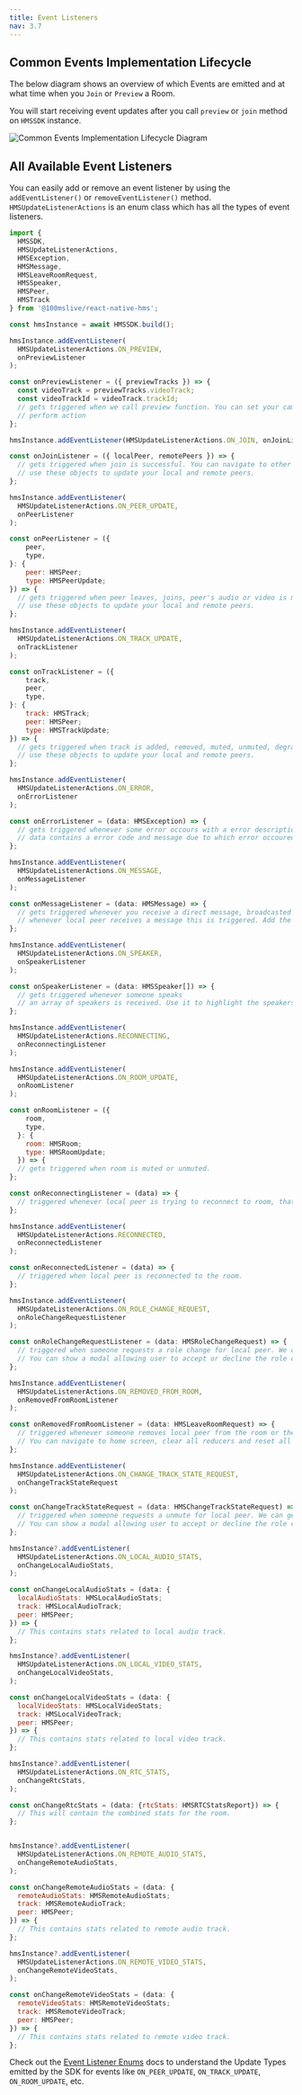 ```yaml
---
title: Event Listeners
nav: 3.7
---
```


## Common Events Implementation Lifecycle

The below diagram shows an overview of which Events are emitted and at what time when you `Join` or `Preview` a Room.

You will start receiving event updates after you call `preview` or `join` method on `HMSSDK` instance.

![Common Events Implementation Lifecycle Diagram](/guides/rn-event-lifecycle-diagram.png)


## All Available Event Listeners

You can easily add or remove an event listener by using the `addEventListener()` or `removeEventListener()` method. `HMSUpdateListenerActions` is an enum class which has all the types of event listeners.

```js
import {
  HMSSDK,
  HMSUpdateListenerActions,
  HMSException,
  HMSMessage,
  HMSLeaveRoomRequest,
  HMSSpeaker,
  HMSPeer,
  HMSTrack
} from '@100mslive/react-native-hms';

const hmsInstance = await HMSSDK.build();

hmsInstance.addEventListener(
  HMSUpdateListenerActions.ON_PREVIEW,
  onPreviewListener
);

const onPreviewListener = ({ previewTracks }) => {
  const videoTrack = previewTracks.videoTrack;
  const videoTrackId = videoTrack.trackId;
  // gets triggered when we call preview function. You can set your camera and mic on/off while joining.
  // perform action
};

hmsInstance.addEventListener(HMSUpdateListenerActions.ON_JOIN, onJoinListener);

const onJoinListener = ({ localPeer, remotePeers }) => {
  // gets triggered when join is successful. You can navigate to other screens.
  // use these objects to update your local and remote peers.
};

hmsInstance.addEventListener(
  HMSUpdateListenerActions.ON_PEER_UPDATE,
  onPeerListener
);

const onPeerListener = ({
    peer,
    type,
}: {
    peer: HMSPeer;
    type: HMSPeerUpdate;
}) => {
  // gets triggered when peer leaves, joins, peer's audio or video is muted, starts or stops speaking, role is changed or becomes dominant speaker.
  // use these objects to update your local and remote peers.
};

hmsInstance.addEventListener(
  HMSUpdateListenerActions.ON_TRACK_UPDATE,
  onTrackListener
);

const onTrackListener = ({
    track,
    peer,
    type,
}: {
    track: HMSTrack;
    peer: HMSPeer;
    type: HMSTrackUpdate;
}) => {
  // gets triggered when track is added, removed, muted, unmuted, degraded and restored back.
  // use these objects to update your local and remote peers.
};

hmsInstance.addEventListener(
  HMSUpdateListenerActions.ON_ERROR,
  onErrorListener
);

const onErrorListener = (data: HMSException) => {
  // gets triggered whenever some error occours with a error description. You can either log it or navigate to some error screen.
  // data contains a error code and message due to which error occoured.
};

hmsInstance.addEventListener(
  HMSUpdateListenerActions.ON_MESSAGE,
  onMessageListener
);

const onMessageListener = (data: HMSMessage) => {
  // gets triggered whenever you receive a direct message, broadcasted message or role-based message.
  // whenever local peer receives a message this is triggered. Add the message to reducer.
};

hmsInstance.addEventListener(
  HMSUpdateListenerActions.ON_SPEAKER,
  onSpeakerListener
);

const onSpeakerListener = (data: HMSSpeaker[]) => {
  // gets triggered whenever someone speaks
  // an array of speakers is received. Use it to highlight the speakers.
};

hmsInstance.addEventListener(
  HMSUpdateListenerActions.RECONNECTING,
  onReconnectingListener
);

hmsInstance.addEventListener(
  HMSUpdateListenerActions.ON_ROOM_UPDATE,
  onRoomListener
);

const onRoomListener = ({
    room,
    type,
  }: {
    room: HMSRoom;
    type: HMSRoomUpdate;
  }) => {
  // gets triggered when room is muted or unmuted.
};

const onReconnectingListener = (data) => {
  // triggered whenever local peer is trying to reconnect to room, that is bad network.
};

hmsInstance.addEventListener(
  HMSUpdateListenerActions.RECONNECTED,
  onReconnectedListener
);

const onReconnectedListener = (data) => {
  // triggered when local peer is reconnected to the room.
};

hmsInstance.addEventListener(
  HMSUpdateListenerActions.ON_ROLE_CHANGE_REQUEST,
  onRoleChangeRequestListener
);

const onRoleChangeRequestListener = (data: HMSRoleChangeRequest) => {
  // triggered when someone requests a role change for local peer. We can get data.requestedBy.name, data.suggestedRole.name
  // You can show a modal allowing user to accept or decline the role change request whenever this is triggered.
};

hmsInstance.addEventListener(
  HMSUpdateListenerActions.ON_REMOVED_FROM_ROOM,
  onRemovedFromRoomListener
);

const onRemovedFromRoomListener = (data: HMSLeaveRoomRequest) => {
  // triggered whenever someone removes local peer from the room or the room is ended.
  // You can navigate to home screen, clear all reducers and reset all the states whenever this is triggered
};

hmsInstance.addEventListener(
  HMSUpdateListenerActions.ON_CHANGE_TRACK_STATE_REQUEST,
  onChangeTrackStateRequest
);

const onChangeTrackStateRequest = (data: HMSChangeTrackStateRequest) => {
  // triggered when someone requests a unmute for local peer. We can get data.requestedBy.name, data.trackType
  // You can show a modal allowing user to accept or decline the role change request whenever this is triggered.
};

hmsInstance?.addEventListener(
  HMSUpdateListenerActions.ON_LOCAL_AUDIO_STATS,
  onChangeLocalAudioStats,
);

const onChangeLocalAudioStats = (data: {
  localAudioStats: HMSLocalAudioStats;
  track: HMSLocalAudioTrack;
  peer: HMSPeer;
}) => {
  // This contains stats related to local audio track.
};

hmsInstance?.addEventListener(
  HMSUpdateListenerActions.ON_LOCAL_VIDEO_STATS,
  onChangeLocalVideoStats,
);

const onChangeLocalVideoStats = (data: {
  localVideoStats: HMSLocalVideoStats;
  track: HMSLocalVideoTrack;
  peer: HMSPeer;
}) => {
  // This contains stats related to local video track.
};

hmsInstance?.addEventListener(
  HMSUpdateListenerActions.ON_RTC_STATS,
  onChangeRtcStats,
);

const onChangeRtcStats = (data: {rtcStats: HMSRTCStatsReport}) => {
  // This will contain the combined stats for the room.
};


hmsInstance?.addEventListener(
  HMSUpdateListenerActions.ON_REMOTE_AUDIO_STATS,
  onChangeRemoteAudioStats,
);

const onChangeRemoteAudioStats = (data: {
  remoteAudioStats: HMSRemoteAudioStats;
  track: HMSRemoteAudioTrack;
  peer: HMSPeer;
}) => {
  // This contains stats related to remote audio track.
};

hmsInstance?.addEventListener(
  HMSUpdateListenerActions.ON_REMOTE_VIDEO_STATS,
  onChangeRemoteVideoStats,
);

const onChangeRemoteVideoStats = (data: {
  remoteVideoStats: HMSRemoteVideoStats;
  track: HMSRemoteVideoTrack;
  peer: HMSPeer;
}) => {
  // This contains stats related to remote video track.
};
```

Check out the [Event Listener Enums](../event-listeners-enums) docs to understand the Update Types emitted by the SDK for events like `ON_PEER_UPDATE`, `ON_TRACK_UPDATE`, `ON_ROOM_UPDATE`, etc.
